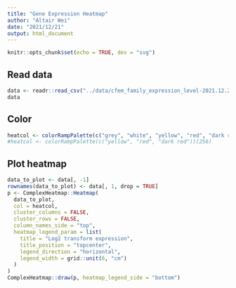 ```yaml
---
title: "Gene Expression Heatmap"
author: "Altair Wei"
date: "2021/12/21"
output: html_document
---
```


```r
knitr::opts_chunk$set(echo = TRUE, dev = "svg")
```

## Read data

```r
data <- readr::read_csv("../data/cfem_family_expression_level-2021.12.21.csv")
data
```

## Color

```r
heatcol <- colorRampPalette(c("grey", "white", "yellow", "red", "dark red"))(256)
#heatcol <- colorRampPalette(c("yellow", "red", "dark red"))(256)
```

## Plot heatmap

```r
data_to_plot <- data[, -1]
rownames(data_to_plot) <- data[, 1, drop = TRUE]
p <- ComplexHeatmap::Heatmap(
  data_to_plot,
  col = heatcol,
  cluster_columns = FALSE,
  cluster_rows = FALSE,
  column_names_side = "top",
  heatmap_legend_param = list(
    title = "Log2 transform expression",
    title_position = "topcenter",
    legend_direction = "horizontal",
    legend_width = grid::unit(6, "cm")
  )
)
ComplexHeatmap::draw(p, heatmap_legend_side = "bottom")
```

